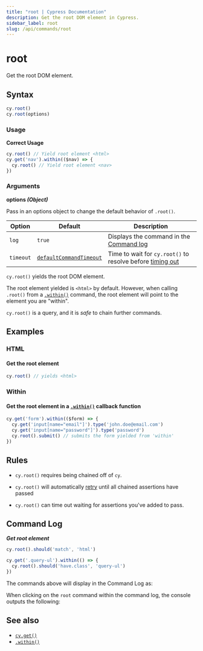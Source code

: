 ```yaml
---
title: "root | Cypress Documentation"
description: Get the root DOM element in Cypress.
sidebar_label: root
slug: /api/commands/root
---
```


<ProductHeading product="app" />

# root

Get the root DOM element.

## Syntax

```javascript
cy.root()
cy.root(options)
```

### Usage

<Icon name="check-circle" color="green" /> **Correct Usage**

```javascript
cy.root() // Yield root element <html>
cy.get('nav').within(($nav) => {
  cy.root() // Yield root element <nav>
})
```

### Arguments

<Icon name="angle-right" /> **options _(Object)_**

Pass in an options object to change the default behavior of `.root()`.

| Option    | Default                                                           | Description                                                                         |
| --------- | ----------------------------------------------------------------- | ----------------------------------------------------------------------------------- |
| `log`     | `true`                                                            | Displays the command in the [Command log](/app/core-concepts/open-mode#Command-Log) |
| `timeout` | [`defaultCommandTimeout`](/app/references/configuration#Timeouts) | Time to wait for `cy.root()` to resolve before [timing out](#Timeouts)              |

<HeaderYields />

`cy.root()` yields the root DOM element.

The root element yielded is `<html>` by default. However, when calling `.root()`
from a [`.within()`](/api/commands/within) command, the root element will point
to the element you are "within".

`cy.root()` is a query, and it is _safe_ to chain further commands.

## Examples

### HTML

#### Get the root element

```javascript
cy.root() // yields <html>
```

### Within

#### Get the root element in a [`.within()`](/api/commands/within) callback function

```javascript
cy.get('form').within(($form) => {
  cy.get('input[name="email"]').type('john.doe@email.com')
  cy.get('input[name="password"]').type('password')
  cy.root().submit() // submits the form yielded from 'within'
})
```

## Rules

<HeaderRequirements />

- `cy.root()` requires being chained off of `cy`.

<HeaderAssertions />

- `cy.root()` will automatically [retry](/app/core-concepts/retry-ability)
  until all chained assertions have passed

<HeaderTimeouts />

- `cy.root()` can time out waiting for assertions you've added to pass.

## Command Log

**_Get root element_**

```javascript
cy.root().should('match', 'html')

cy.get('.query-ul').within(() => {
  cy.root().should('have.class', 'query-ul')
})
```

The commands above will display in the Command Log as:

<DocsImage
  src="/img/api/root/find-root-element-and-assert.png"
  alt="Command Log root"
/>

When clicking on the `root` command within the command log, the console outputs
the following:

<DocsImage
  src="/img/api/root/console-log-root-which-is-usually-the-main-document.png"
  alt="Console Log root"
/>

## See also

- [`cy.get()`](/api/commands/get)
- [`.within()`](/api/commands/within)
